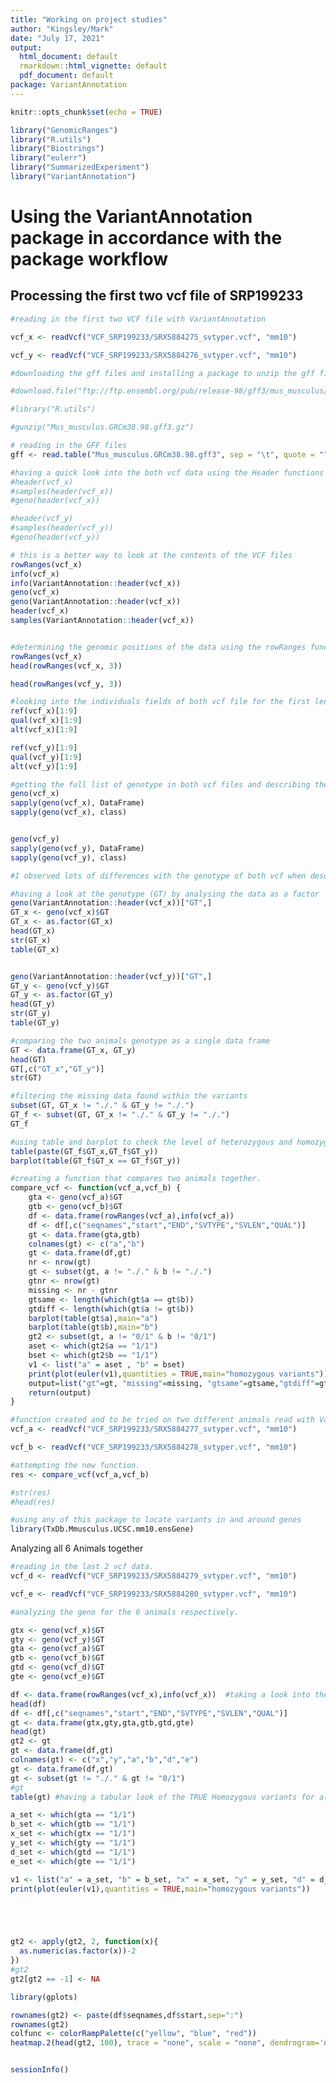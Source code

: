 ```yaml
---
title: "Working on project studies"
author: "Kingsley/Mark"
date: "July 17, 2021"
output:
  html_document: default
  rmarkdown::html_vignette: default
  pdf_document: default
package: VariantAnnotation
---
```


```r
knitr::opts_chunk$set(echo = TRUE)

library("GenomicRanges")
library("R.utils")
library("Biostrings")
library("eulerr")
library("SummarizedExperiment")
library("VariantAnnotation")
```

# Using the VariantAnnotation package in accordance with the package workflow

## Processing the first two vcf file of SRP199233

```r
#reading in the first two VCF file with VariantAnnotation

vcf_x <- readVcf("VCF_SRP199233/SRX5884275_svtyper.vcf", "mm10")

vcf_y <- readVcf("VCF_SRP199233/SRX5884276_svtyper.vcf", "mm10")
```

```r
#downloading the gff files and installing a package to unzip the gff file.

#download.file("ftp://ftp.ensembl.org/pub/release-98/gff3/mus_musculus/Mus_musculus.GRCm38.98.gff3.gz",destfile = "Mus_musculus.GRCm38.98.gff3.gz")

#library("R.utils")

#gunzip("Mus_musculus.GRCm38.98.gff3.gz")

```

```r
# reading in the GFF files
gff <- read.table("Mus_musculus.GRCm38.98.gff3", sep = "\t", quote = "")
```

```r
#having a quick look into the both vcf data using the Header functions
#header(vcf_x)
#samples(header(vcf_x))
#geno(header(vcf_x))

#header(vcf_y)
#samples(header(vcf_y))
#geno(header(vcf_y))
```

```r

# this is a better way to look at the contents of the VCF files
rowRanges(vcf_x)
info(vcf_x)
info(VariantAnnotation::header(vcf_x))
geno(vcf_x)
geno(VariantAnnotation::header(vcf_x))
header(vcf_x)
samples(VariantAnnotation::header(vcf_x))


#determining the genomic positions of the data using the rowRanges function which contains information from the CHROM, POS and ID fields of the Vcf files.
rowRanges(vcf_x)
head(rowRanges(vcf_x, 3))

head(rowRanges(vcf_y, 3))
```

```r
#looking into the individuals fields of both vcf file for the first length 9
ref(vcf_x)[1:9]
qual(vcf_x)[1:9]
alt(vcf_x)[1:9]

ref(vcf_y)[1:9]
qual(vcf_y)[1:9]
alt(vcf_y)[1:9]
```

```r
#getting the full list of genotype in both vcf files and describing them in `FORMAT` fields as dataframe and class
geno(vcf_x)
sapply(geno(vcf_x), DataFrame)
sapply(geno(vcf_x), class)


geno(vcf_y)
sapply(geno(vcf_y), DataFrame)
sapply(geno(vcf_y), class)

#I observed lots of differences with the genotype of both vcf when described in dataframe formats
```

```r
#having a look at the genotype (GT) by analysing the data as a factor 
geno(VariantAnnotation::header(vcf_x))["GT",]
GT_x <- geno(vcf_x)$GT
GT_x <- as.factor(GT_x)
head(GT_x)
str(GT_x)
table(GT_x)


geno(VariantAnnotation::header(vcf_y))["GT",]
GT_y <- geno(vcf_y)$GT
GT_y <- as.factor(GT_y)
head(GT_y)
str(GT_y)
table(GT_y)
```

```r
#comparing the two animals genotype as a single data frame 
GT <- data.frame(GT_x, GT_y)
head(GT)
GT[,c("GT_x","GT_y")]
str(GT)

#filtering the missing data found within the variants
subset(GT, GT_x != "./." & GT_y != "./.")
GT_f <- subset(GT, GT_x != "./." & GT_y != "./.")
GT_f

#using table and barplot to check the level of heterozygous and homozygous found within the two animals
table(paste(GT_f$GT_x,GT_f$GT_y))
barplot(table(GT_f$GT_x == GT_f$GT_y))
```


```r
#creating a function that compares two animals together.
compare_vcf <- function(vcf_a,vcf_b) {
    gta <- geno(vcf_a)$GT
    gtb <- geno(vcf_b)$GT
    df <- data.frame(rowRanges(vcf_a),info(vcf_a))
    df <- df[,c("seqnames","start","END","SVTYPE","SVLEN","QUAL")]
    gt <- data.frame(gta,gtb)
    colnames(gt) <- c("a","b")
    gt <- data.frame(df,gt)
    nr <- nrow(gt)
    gt <- subset(gt, a != "./." & b != "./.")
    gtnr <- nrow(gt)
    missing <- nr - gtnr
    gtsame <- length(which(gt$a == gt$b))
    gtdiff <- length(which(gt$a != gt$b))
    barplot(table(gt$a),main="a")
    barplot(table(gt$b),main="b")
    gt2 <- subset(gt, a != "0/1" & b != "0/1")
    aset <- which(gt2$a == "1/1")
    bset <- which(gt2$b == "1/1")
    v1 <- list("a" = aset , "b" = bset)
    print(plot(euler(v1),quantities = TRUE,main="homozygous variants"))
    output=list("gt"=gt, "missing"=missing, "gtsame"=gtsame,"gtdiff"=gtdiff)
    return(output)
}

#function created and to be tried on two different animals read with VariantAnnotation package.
vcf_a <- readVcf("VCF_SRP199233/SRX5884277_svtyper.vcf", "mm10")

vcf_b <- readVcf("VCF_SRP199233/SRX5884278_svtyper.vcf", "mm10")

#attempting the new function.
res <- compare_vcf(vcf_a,vcf_b)

#str(res)
#head(res)
```

```r
#using any of this package to locate variants in and around genes
library(TxDb.Mmusculus.UCSC.mm10.ensGene)


```

Analyzing all 6 Animals together 
```r
#reading in the last 2 vcf data.
vcf_d <- readVcf("VCF_SRP199233/SRX5884279_svtyper.vcf", "mm10")

vcf_e <- readVcf("VCF_SRP199233/SRX5884280_svtyper.vcf", "mm10")

#analyzing the geno for the 6 animals respectively.

gtx <- geno(vcf_x)$GT
gty <- geno(vcf_y)$GT
gta <- geno(vcf_a)$GT
gtb <- geno(vcf_b)$GT
gtd <- geno(vcf_d)$GT
gte <- geno(vcf_e)$GT

df <- data.frame(rowRanges(vcf_x),info(vcf_x))  #taking a look into the content for one of the vcf file.
head(df)
df <- df[,c("seqnames","start","END","SVTYPE","SVLEN","QUAL")]
gt <- data.frame(gtx,gty,gta,gtb,gtd,gte)
head(gt)
gt2 <- gt
gt <- data.frame(df,gt)
colnames(gt) <- c("x","y","a","b","d","e")
gt <- data.frame(df,gt)
gt <- subset(gt != "./." & gt != "0/1")
#gt
table(gt) #having a tabular look of the TRUE Homozygous variants for all 6 animals.

a_set <- which(gta == "1/1")
b_set <- which(gtb == "1/1")
x_set <- which(gtx == "1/1")
y_set <- which(gty == "1/1")
d_set <- which(gtd == "1/1")
e_set <- which(gte == "1/1")

v1 <- list("a" = a_set, "b" = b_set, "x" = x_set, "y" = y_set, "d" = d_set, "e" = e_set)
print(plot(euler(v1),quantities = TRUE,main="homozygous variants"))






```

```r
gt2 <- apply(gt2, 2, function(x){
  as.numeric(as.factor(x))-2
}) 
#gt2
gt2[gt2 == -1] <- NA

library(gplots)

rownames(gt2) <- paste(df$seqnames,df$start,sep=":")
rownames(gt2)
colfunc <- colorRampPalette(c("yellow", "blue", "red"))
heatmap.2(head(gt2, 100), trace = "none", scale = "none", dendrogram='none', Rowv=FALSE, Colv=FALSE, col=colfunc(25), margins = c(5,10), cexRow=.8, cexCol=.9,  main="Genetic Variation")



```

```r
sessionInfo()
```



